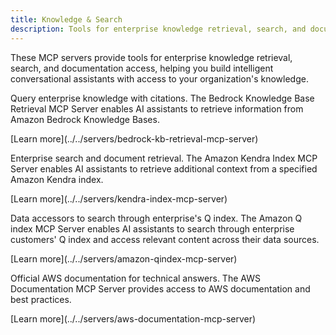 ```yaml
---
title: Knowledge & Search
description: Tools for enterprise knowledge retrieval, search, and documentation access.
---
```



These MCP servers provide tools for enterprise knowledge retrieval, search, and documentation access, helping you build intelligent conversational assistants with access to your organization's knowledge.

<CardGrid>
  <Card title="Amazon Bedrock Knowledge Bases Retrieval MCP Server" icon="open-book">
    <div>
      <p>Query enterprise knowledge with citations. The Bedrock Knowledge Base Retrieval MCP Server enables AI assistants to retrieve information from Amazon Bedrock Knowledge Bases.</p>
      <p class="tool-details">[Learn more](../../servers/bedrock-kb-retrieval-mcp-server)</p>
      <Badge text="Knowledge Bases" size="small"/>
    </div>
  </Card>

  <Card title="Amazon Kendra Index MCP Server" icon="magnifier">
    <div>
      <p>Enterprise search and document retrieval. The Amazon Kendra Index MCP Server enables AI assistants to retrieve additional context from a specified Amazon Kendra index.</p>
      <p class="tool-details">[Learn more](../../servers/kendra-index-mcp-server)</p>
      <Badge text="Enterprise Search" size="small"/>
    </div>
  </Card>

  <Card title="Amazon Q index MCP Server" icon="laptop">
    <div>
      <p>Data accessors to search through enterprise's Q index. The Amazon Q index MCP Server enables AI assistants to search through enterprise customers' Q index and access relevant content across their data sources.</p>
      <p class="tool-details">[Learn more](../../servers/amazon-qindex-mcp-server)</p>
      <Badge text="Q Index" size="small"/>
    </div>
  </Card>

  <Card title="AWS Documentation MCP Server" icon="document">
    <div>
      <p>Official AWS documentation for technical answers. The AWS Documentation MCP Server provides access to AWS documentation and best practices.</p>
      <p class="tool-details">[Learn more](../../servers/aws-documentation-mcp-server)</p>
      <Badge text="Documentation" size="small"/>
    </div>
  </Card>
</CardGrid>
